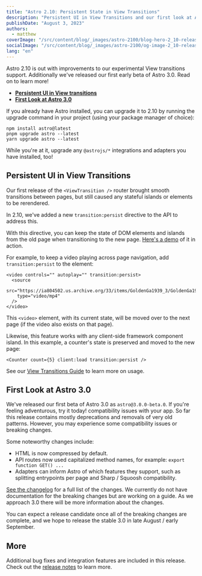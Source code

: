 ```yaml
---
title: "Astro 2.10: Persistent State in View Transitions"
description: "Persistent UI in View Transitions and our first look at Astro 3.0"
publishDate: "August 3, 2023"
authors:
  - matthew
coverImage: "/src/content/blog/_images/astro-2100/blog-hero-2_10-release.png"
socialImage: "/src/content/blog/_images/astro-2100/og-image-2_10-release.png"
lang: "en"
---
```


Astro 2.10 is out with improvements to our experimental View transitions support. Additionally we've released our first early beta of Astro 3.0. Read on to learn more!


- **[Persistent UI in View transitions](#view-transitions-experimental)**
- **[First Look at Astro 3.0](#astro-3)**

If you already have Astro installed, you can upgrade it to 2.10 by running the upgrade command in your project (using your package manager of choice):

```
npm install astro@latest
pnpm upgrade astro --latest
yarn upgrade astro --latest
```

While you're at it, upgrade any `@astrojs/*` integrations and adapters you have installed, too!

## Persistent UI in View Transitions

Our first release of the `<ViewTransition />` router brought smooth transitions between pages, but still caused any stateful islands or elements to be rerendered.

In 2.10, we've added a new `transition:persist` directive to the API to address this.

With this directive, you can keep the state of DOM elements and islands from the old page when transitioning to the new page. [Here's a demo](https://stackblitz.com/edit/github-stfdbe-ikkp2e?file=src%2Fpages%2Findex.astro) of it in action.

For example, to keep a video playing across page navigation, add `transition:persist` to the element:

```astro
<video controls="" autoplay="" transition:persist>
  <source
    src="https://ia804502.us.archive.org/33/items/GoldenGa1939_3/GoldenGa1939_3_512kb.mp4"
    type="video/mp4"
  />
</video>
```

This `<video>` element, with its current state, will be moved over to the next page (if the video also exists on that page).

Likewise, this feature works with any client-side framework component island. In this example, a counter's state is preserved and moved to the new page:

```astro
<Counter count={5} client:load transition:persist />
```

See our [View Transitions Guide](https://docs.astro.build/en/guides/view-transitions/#maintaining-state) to learn more on usage.

## First Look at Astro 3.0

We've released our first beta of Astro 3.0 as `astro@3.0.0-beta.0`. If you're feeling adventurous, try it today! compatibility issues with your app. So far this release contains mostly deprecations and removals of very old patterns. However, you may experience some compatibility issues or breaking changes.

Some noteworthy changes include:

- HTML is now compressed by default.
- API routes now used capitalized method names, for example: `export function GET() ...`
- Adapters can inform Astro of which features they support, such as splitting entrypoints per page and Sharp / Squoosh compatibility.

[See the changelog](https://github.com/withastro/astro/blob/refs/heads/next/packages/astro/CHANGELOG.md#300-beta0) for a full list of the changes. We currently do not have documentation for the breaking changes but are working on a guide. As we approach 3.0 there will be more information about the changes.

You can expect a release candidate once all of the breaking changes are complete, and we hope to release the stable 3.0 in late August / early September.

## More

Additional bug fixes and integration features are included in this release. Check out the [release notes](https://github.com/withastro/astro/pull/7714) to learn more.